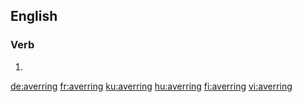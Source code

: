 ==English==

===Verb===
{{head|en|present participle}}

# {{present participle of|aver|lang=en}}

[[de:averring]]
[[fr:averring]]
[[ku:averring]]
[[hu:averring]]
[[fi:averring]]
[[vi:averring]]